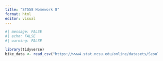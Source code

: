 ```yaml
---
title: "ST558 Homework 8"
format: html
editor: visual
---
```


```r
#| message: FALSE
#| echo: FALSE
#| warning: FALSE

library(tidyverse)
bike_data <- read_csv("https://www4.stat.ncsu.edu/online/datasets/SeoulBikeData.csv",locale = locale(encoding = "ISO-8859-1"))

```
